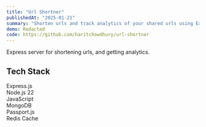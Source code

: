 ```yaml
---
title: "Url Shortner"
publishedAt: "2025-01-21"
summary: "Shorten urls and track analytics of your shared urls using Express and MongoDB"
demo: Redacted
code: https://github.com/haritchowdhury/url-shortner
---
```


Express server for shortening urls, and getting analytics.

## Tech Stack

Express.js <br/>
Node.js 22 <br/>
JavaScript <br/>
MongoDB <br/>
Passport.js <br/>
Redis Cache

